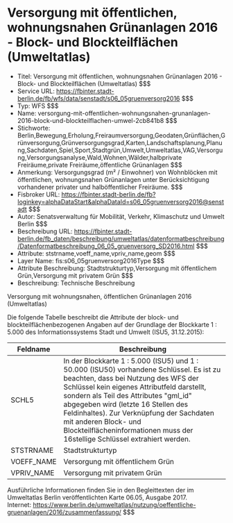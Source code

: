 # Versorgung mit öffentlichen, wohnungsnahen Grünanlagen 2016 - Block- und Blockteilflächen (Umweltatlas)
- Titel: Versorgung mit öffentlichen, wohnungsnahen Grünanlagen 2016 - Block- und Blockteilflächen (Umweltatlas) $$$
- Service URL: https://fbinter.stadt-berlin.de/fb/wfs/data/senstadt/s06_05gruenversorg2016 $$$
- Typ: WFS $$$
- Name: versorgung-mit-offentlichen-wohnungsnahen-grunanlagen-2016-block-und-blockteilflachen-umwel-2cb841b8 $$$
- Stichworte: Berlin,Bewegung,Erholung,Freiraumversorgung,Geodaten,Grünflächen,Grünversorgung,Grünversorgungsgrad,Karten,Landschaftsplanung,Planung,Sachdaten,Spiel,Sport,Stadtgrün,Umwelt,Umweltatlas,VAG,Versorgung,Versorgungsanalyse,Wald,Wohnen,Wälder,halbprivate Freiräume,private Freiräume,öffentliche Grünanlagen $$$
- Anmerkung: Versorgungsgrad (m² / Einwohner) von Wohnblöcken mit öffentlichen, wohnungsnahen Grünanlagen unter Berücksichtigung vorhandener privater und halböffentlicher Freiräume. $$$
- Fisbroker URL: https://fbinter.stadt-berlin.de/fb?loginkey=alphaDataStart&alphaDataId=s06_05gruenversorg2016@senstadt $$$
- Autor: Senatsverwaltung für Mobilität, Verkehr, Klimaschutz und Umwelt Berlin $$$
- Beschreibung URL: https://fbinter.stadt-berlin.de/fb_daten/beschreibung/umweltatlas/datenformatbeschreibung/Datenformatbeschreibung_06_05_gruenversorg_SD2016.html $$$
- Attribute: ststrname,voeff_name,vpriv_name,geom $$$
- Layer Name: fis:s06_05gruenversorg2016Type $$$
- Attribute Beschreibung: Stadtstrukturtyp,Versorgung mit öffentlichem Grün,Versorgung mit privatem Grün $$$
- Beschreibung: Technische Beschreibung 

Versorgung mit wohnungsnahen, öffentlichen Grünanlagen 2016 (Umweltatlas)

Die folgende Tabelle beschreibt die Attribute der block- und blockteilflächenbezogenen Angaben auf der Grundlage der Blockkarte 1 : 5.000 des Informationssystems Stadt und Umwelt (ISU5, 31.12.2015):

| **Feldname** | **Beschreibung**                                                                                                                                                                                                                                                                                                                                                                                                   |
| ------------ | ------------------------------------------------------------------------------------------------------------------------------------------------------------------------------------------------------------------------------------------------------------------------------------------------------------------------------------------------------------------------------------------------------------------ |
| SCHL5        | In der Blockkarte 1 : 5.000 (ISU5) und 1 : 50.000 (ISU50) vorhandene Schlüssel. Es ist zu beachten, dass bei Nutzung des WFS der Schlüssel kein eigenes Attributfeld darstellt, sondern als Teil des Attributes "gml\_id" abgegeben wird (letzte 16 Stellen des Feldinhaltes). Zur Verknüpfung der Sachdaten mit anderen Block- und Blockteilflächeninformationen muss der 16stellige Schlüssel extrahiert werden. |
| STSTRNAME    | Stadtstrukturtyp                                                                                                                                                                                                                                                                                                                                                                                                   |
| VOEFF\_NAME  | Versorgung mit öffentlichem Grün                                                                                                                                                                                                                                                                                                                                                                                   |
| VPRIV\_NAME  | Versorgung mit privatem Grün                                                                                                                                                                                                                                                                                                                                                                                       |

Ausführliche Informationen finden Sie in den Begleittexten der im Umweltatlas Berlin veröffentlichten Karte 06.05, Ausgabe 2017.  
Internet: https://www.berlin.de/umweltatlas/nutzung/oeffentliche-gruenanlagen/2016/zusammenfassung/ $$$
